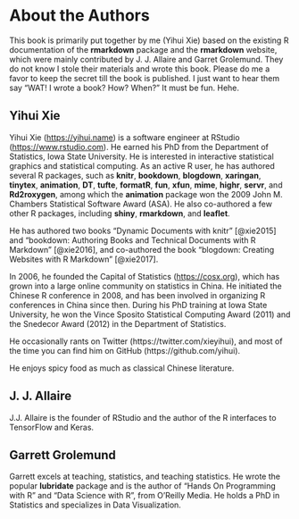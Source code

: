 # About the Authors {#author .unnumbered}

This book is primarily put together by me (Yihui Xie) based on the existing R documentation of the **rmarkdown** package and the **rmarkdown** website, which were mainly contributed by J. J. Allaire and Garret Grolemund. They do not know I stole their materials and wrote this book. Please do me a favor to keep the secret till the book is published. I just want to hear them say "WAT! I wrote a book? How? When?" It must be fun. Hehe.

## Yihui Xie {-}

Yihui Xie (<https://yihui.name>) is a software engineer at RStudio (<https://www.rstudio.com>). He earned his PhD from the Department of Statistics, Iowa State University. He is interested in interactive statistical graphics and statistical computing. As an active R user, he has authored several R packages, such as **knitr**, **bookdown**, **blogdown**, **xaringan**, **tinytex**, **animation**, **DT**, **tufte**, **formatR**, **fun**, **xfun**, **mime**, **highr**, **servr**, and **Rd2roxygen**, among which the **animation** package won the 2009 John M. Chambers Statistical Software Award (ASA). He also co-authored a few other R packages, including **shiny**, **rmarkdown**, and **leaflet**.

He has authored two books "Dynamic Documents with knitr" [@xie2015] and "bookdown: Authoring Books and Technical Documents with R Markdown" [@xie2016], and co-authored the book "blogdown: Creating Websites with R Markdown" [@xie2017].

In 2006, he founded the Capital of Statistics (<https://cosx.org>), which has grown into a large online community on statistics in China. He initiated the Chinese R conference in 2008, and has been involved in organizing R conferences in China since then. During his PhD training at Iowa State University, he won the Vince Sposito Statistical Computing Award (2011) and the Snedecor Award (2012) in the Department of Statistics.

He occasionally rants on Twitter (https://twitter.com/xieyihui), and most of the time you can find him on GitHub (https://github.com/yihui).

He enjoys spicy food as much as classical Chinese literature.

## J. J. Allaire {-}

J.J. Allaire is the founder of RStudio and the author of the R interfaces to TensorFlow and Keras.

## Garrett Grolemund {-}

Garrett excels at teaching, statistics, and teaching statistics. He wrote the popular **lubridate** package and is the author of "Hands On Programming with R" and "Data Science with R", from O'Reilly Media. He holds a PhD in Statistics and specializes in Data Visualization.
